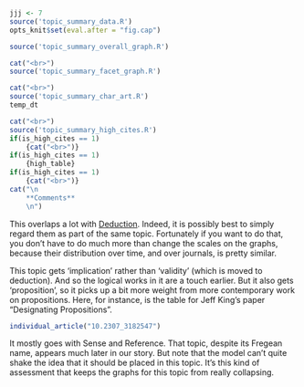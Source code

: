 ```r
jjj <- 7
source('topic_summary_data.R')
opts_knit$set(eval.after = "fig.cap")
```

```r
source('topic_summary_overall_graph.R')
```

```r
cat("<br>")
source('topic_summary_facet_graph.R')
```

```r
cat("<br>")
source('topic_summary_char_art.R')
temp_dt
```

```r
cat("<br>")
source('topic_summary_high_cites.R')
if(is_high_cites == 1)
	{cat("<br>")}
if(is_high_cites == 1)
	{high_table}
if(is_high_cites == 1)
	{cat("<br>")}
cat("\n
	**Comments**
	\n")
```

This overlaps a lot with [Deduction](#topic17). Indeed, it is possibly best to simply regard them as part of the same topic. Fortunately if you want to do that, you don't have to do much more than change the scales on the graphs, because their distribution over time, and over journals, is pretty similar.

This topic gets 'implication' rather than 'validity' (which is moved to deduction). And so the logical works in it are a touch earlier. But it also gets 'proposition', so it picks up a bit more weight from more contemporary work on propositions. Here, for instance, is the table for Jeff King's paper "Designating Propositions".

```r
individual_article("10.2307_3182547")
```

It mostly goes with Sense and Reference. That topic, despite its Fregean name, appears much later in our story. But note that the model can't quite shake the idea that it should be placed in this topic. It's this kind of assessment that keeps the graphs for this topic from really collapsing.